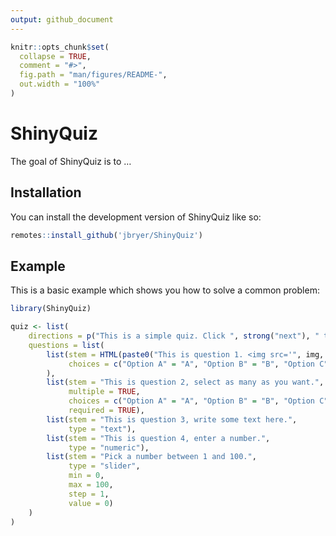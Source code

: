 ```yaml
---
output: github_document
---
```


<!-- README.md is generated from README.Rmd. Please edit that file -->

```r
knitr::opts_chunk$set(
  collapse = TRUE,
  comment = "#>",
  fig.path = "man/figures/README-",
  out.width = "100%"
)
```

# ShinyQuiz

<!-- badges: start -->
<!-- badges: end -->

The goal of ShinyQuiz is to ...

## Installation

You can install the development version of ShinyQuiz like so:

``` r
remotes::install_github('jbryer/ShinyQuiz')
```

## Example

This is a basic example which shows you how to solve a common problem:

```r
library(ShinyQuiz)
```

```r
quiz <- list(
	directions = p("This is a simple quiz. Click ", strong("next"), " to begin."),
	questions = list(
		list(stem = HTML(paste0("This is question 1. <img src='", img, "' width='400' />")),
			 choices = c("Option A" = "A", "Option B" = "B", "Option C" = "C")
		),
		list(stem = "This is question 2, select as many as you want.",
			 multiple = TRUE,
			 choices = c("Option A" = "A", "Option B" = "B", "Option C" = "C"),
			 required = TRUE),
		list(stem = "This is question 3, write some text here.",
			 type = "text"),
		list(stem = "This is question 4, enter a number.",
			 type = "numeric"),
		list(stem = "Pick a number between 1 and 100.",
			 type = "slider",
			 min = 0,
			 max = 100,
			 step = 1,
			 value = 0)
	)
)
```

